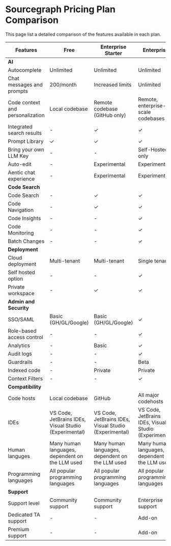 # Sourcegraph Pricing Plan Comparison

<p className="subtitle">This page list a detailed comparison of the features available in each plan.</p>

|           **Features**           |                       **Free**                        |                **Enterprise Starter**                 |                    **Enterprise**                     |
| -------------------------------- | ----------------------------------------------------- | ----------------------------------------------------- | ----------------------------------------------------- |
| **AI**                           |                                                       |                                                       |                                                       |
| Autocomplete                     | Unlimited                                             | Unlimited                                             | Unlimited                                             |
| Chat messages and prompts        | 200/month                                             | Increased limits                                      | Unlimited                                             |
| Code context and personalization | Local codebase                                        | Remote codebase (GitHub only)                         | Remote, enterprise-scale codebases                    |
| Integrated search results        | -                                                     | ✓                                                     | ✓                                                     |
| Prompt Library                   | ✓                                                     | ✓                                                     | ✓                                                     |
| Bring your own LLM Key           | -                                                     | -                                                     | Self-Hosted only                                      |
| Auto-edit                        | -                                                     | Experimental                                          | Experimental                                          |
| Aentic chat experience           | -                                                     | Experimental                                          | Experimental                                          |
| **Code Search**                  |                                                       |                                                       |                                                       |
| Code Search                      | -                                                     | ✓                                                     | ✓                                                     |
| Code Navigation                  | -                                                     | ✓                                                     | ✓                                                     |
| Code Insights                    | -                                                     | -                                                     | ✓                                                     |
| Code Monitoring                  | -                                                     | -                                                     | ✓                                                     |
| Batch Changes                    | -                                                     | -                                                     | ✓                                                     |
| **Deployment**                   |                                                       |                                                       |                                                       |
| Cloud deployment                 | Multi-tenant                                          | Multi-tenant                                          | Single tenant                                         |
| Self hosted option               | -                                                     | -                                                     | ✓                                                     |
| Private workspace                | -                                                     | ✓                                                     | ✓                                                     |
| **Admin and Security**           |                                                       |                                                       |                                                       |
| SSO/SAML                         | Basic (GH/GL/Google)                                  | Basic (GH/GL/Google)                                  | ✓                                                     |
| Role-based access control        | -                                                     | -                                                     | ✓                                                     |
| Analytics                        | -                                                     | Basic                                                 | ✓                                                     |
| Audit logs                       | -                                                     | -                                                     | ✓                                                     |
| Guardrails                       | -                                                     | -                                                     | Beta                                                  |
| Indexed code                     | -                                                     | Private                                               | Private                                               |
| Context Filters                  | -                                                     | -                                                     | ✓                                                     |
| **Compatibility**                |                                                       |                                                       |                                                       |
| Code hosts                       | Local codebase                                        | GitHub                                                | All major codehosts                                   |
| IDEs                             | VS Code, JetBrains IDEs, Visual Studio (Experimental) | VS Code, JetBrains IDEs, Visual Studio (Experimental) | VS Code, JetBrains IDEs, Visual Studio (Experimental) |
| Human languges                   | Many human languages, dependent on the LLM used       | Many human languages, dependent on the LLM used       | Many human languages, dependent on the LLM used       |
| Programming languages            | All popular programming languages                     | All popular programming languages                     | All popular programming languages                     |
| **Support**                      |                                                       |                                                       |                                                       |
| Support level                    | Community support                                     | Community support                                     | Enterprise support                                    |
| Dedicated TA support             | -                                                     | -                                                     | Add-on                                                |
| Premium support                  | -                                                     | -                                                     | Add-on                                                |
